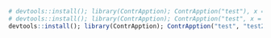 

<!-- <script src="https://cdn.plot.ly/plotly-latest.min.js"></script> -->
 
```R

# devtools::install(); library(ContrApption); ContrApption("test"), x = c(1, 2, 3, 4, 5), y = c(1, 2, 4, 8, 16))
# devtools::install(); library(ContrApption); ContrApption("test", x = c(1, 2, 3, 4, 5), y = c(1, 2, 4, 8, 16))
devtools::install(); library(ContrApption); ContrApption("test", "test2").plot
```
